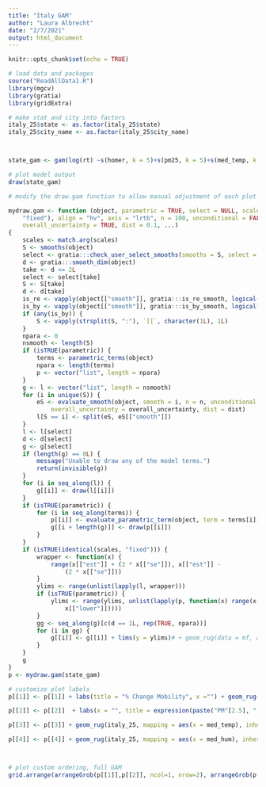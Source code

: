 ```yaml
---
title: "Italy GAM"
author: "Laura Albrecht"
date: "2/7/2021"
output: html_document
---
```


```r
knitr::opts_chunk$set(echo = TRUE)
```


  
```r
# load data and packages
source("ReadAllData1.R")
library(mgcv)
library(gratia)
library(gridExtra)

# make stat and city into factors
italy_25$state <- as.factor(italy_25$state)
italy_25$city_name <- as.factor(italy_25$city_name)



state_gam <- gam(log(rt) ~s(homer, k = 5)+s(pm25, k = 5)+s(med_temp, k =4) +s(med_hum, k=4)  + city_name, data = italy_25, family = gaussian)

# plot model output
draw(state_gam)

```

```r
# modify the draw.gam function to allow manual adjustment of each plot label

mydraw.gam <- function (object, parametric = TRUE, select = NULL, scales = c("free", 
    "fixed"), align = "hv", axis = "lrtb", n = 100, unconditional = FALSE, 
    overall_uncertainty = TRUE, dist = 0.1, ...) 
{
    scales <- match.arg(scales)
    S <- smooths(object)
    select <- gratia:::check_user_select_smooths(smooths = S, select = select)
    d <- gratia:::smooth_dim(object)
    take <- d <= 2L
    select <- select[take]
    S <- S[take]
    d <- d[take]
    is_re <- vapply(object[["smooth"]], gratia:::is_re_smooth, logical(1L))
    is_by <- vapply(object[["smooth"]], gratia:::is_by_smooth, logical(1L))
    if (any(is_by)) {
        S <- vapply(strsplit(S, ":"), `[[`, character(1L), 1L)
    }
    npara <- 0
    nsmooth <- length(S)
    if (isTRUE(parametric)) {
        terms <- parametric_terms(object)
        npara <- length(terms)
        p <- vector("list", length = npara)
    }
    g <- l <- vector("list", length = nsmooth)
    for (i in unique(S)) {
        eS <- evaluate_smooth(object, smooth = i, n = n, unconditional = unconditional, 
            overall_uncertainty = overall_uncertainty, dist = dist)
        l[S == i] <- split(eS, eS[["smooth"]])
    }
    l <- l[select]
    d <- d[select]
    g <- g[select]
    if (length(g) == 0L) {
        message("Unable to draw any of the model terms.")
        return(invisible(g))
    }
    for (i in seq_along(l)) {
        g[[i]] <- draw(l[[i]])
    }
    if (isTRUE(parametric)) {
        for (i in seq_along(terms)) {
            p[[i]] <- evaluate_parametric_term(object, term = terms[i])
            g[[i + length(g)]] <- draw(p[[i]])
        }
    }
    if (isTRUE(identical(scales, "fixed"))) {
        wrapper <- function(x) {
            range(x[["est"]] + (2 * x[["se"]]), x[["est"]] - 
                (2 * x[["se"]]))
        }
        ylims <- range(unlist(lapply(l, wrapper)))
        if (isTRUE(parametric)) {
            ylims <- range(ylims, unlist(lapply(p, function(x) range(x[["upper"]], 
                x[["lower"]]))))
        }
        gg <- seq_along(g)[c(d == 1L, rep(TRUE, npara))]
        for (i in gg) {
            g[[i]] <- g[[i]] + lims(y = ylims)# + geom_rug(data = mf, aes(x = ))
        }
    }
    g
}
p <- mydraw.gam(state_gam)

# customize plot labels
p[[1]] <- p[[1]] + labs(title = "% Change Mobility", x ="") + geom_rug(italy_25, mapping = aes(x = homer), inherit.aes = F) + theme_bw() + theme(title = element_text(size = 22), axis.text = element_text(size = 16))

p[[2]] <- p[[2]]  + labs(x = "", title = expression(paste("PM"[2.5], " (", mu,"g/m"^3, ")"))) + geom_rug(italy_25[italy_25$pm25 < 170,], mapping = aes(x = pm25), inherit.aes = F) + theme_bw() + theme(title= element_text(size = 22), axis.text = element_text(size = 16))

p[[3]] <- p[[3]] + geom_rug(italy_25, mapping = aes(x = med_temp), inherit.aes = F) + labs(title = expression(paste("Temperature ", ( degree*C))), y = "", x = "")+ theme_bw() + theme(title = element_text(size = 22), axis.text = element_text(size = 16))

p[[4]] <- p[[4]] + geom_rug(italy_25, mapping = aes(x = med_hum), inherit.aes = F) + labs(title = "% Humidity", y = "", x = "") + theme_bw() + theme(title = element_text(size = 22), axis.text = element_text(size = 16))



# plot custom ordering, full GAM
grid.arrange(arrangeGrob(p[[1]],p[[2]], ncol=1, nrow=2), arrangeGrob(p[[3]], p[[4]], ncol = 1, nrow = 2) , layout_matrix = rbind(c(1,2),c(1,2)))
```


